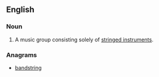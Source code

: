 ==English==

===Noun===
{{en-noun|sg=[[string]] [[band]]}}

# {{music}} A music group consisting solely of [[stringed instrument]]s.

===Anagrams===
* [[bandstring#English|bandstring]]